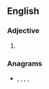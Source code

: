 ==English==

===Adjective===
{{head|en|adjective superlative form}}

# {{en-superlative of|meaty}}

===Anagrams===
* {{l|en|estimate}}, {{l|en|etatisme}}, {{l|en|étatisme}}, {{l|en|tea-times}}, {{l|en|teatimes}}